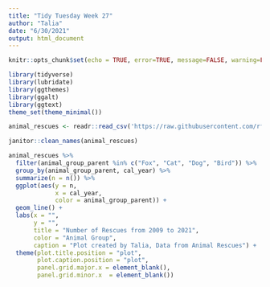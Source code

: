 ```yaml
---
title: "Tidy Tuesday Week 27"
author: "Talia"
date: "6/30/2021"
output: html_document
---
```


```r
knitr::opts_chunk$set(echo = TRUE, error=TRUE, message=FALSE, warning=FALSE)
```

```r
library(tidyverse)     
library(lubridate)     
library(ggthemes)      
library(ggalt)
library(ggtext)
theme_set(theme_minimal()) 
```


```r
animal_rescues <- readr::read_csv('https://raw.githubusercontent.com/rfordatascience/tidytuesday/master/data/2021/2021-06-29/animal_rescues.csv')
```



```r
janitor::clean_names(animal_rescues)

animal_rescues %>% 
  filter(animal_group_parent %in% c("Fox", "Cat", "Dog", "Bird")) %>% 
  group_by(animal_group_parent, cal_year) %>% 
  summarize(n = n()) %>% 
  ggplot(aes(y = n,
             x = cal_year,
             color = animal_group_parent)) +
  geom_line() +
  labs(x = "",
       y = "",
       title = "Number of Rescues from 2009 to 2021",
       color = "Animal Group",
       caption = "Plot created by Talia, Data from Animal Rescues") +
  theme(plot.title.position = "plot",
        plot.caption.position = "plot",
        panel.grid.major.x = element_blank(),
        panel.grid.minor.x  = element_blank())
```